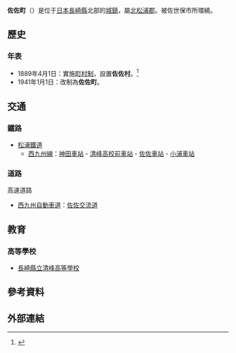 {{日本町村
| 自治體名=佐佐
| 町村=町
| 圖像=[[File:Sazagawa0812.jpg|240px]]
| 圖像說明=[[佐佐川|佐佐川]]
| 町村章=
| 日文原名=佐々町
| 平假名=さざちょう
| 羅馬字拼音=Saza-chō
| 都道府縣=長崎縣
| 支廳=
| 郡=北松浦郡
| 編號=42391-2
| 面積=32.3
| 邊界未定=
| 人口=13,649
| 統計時間=2009年2月1日
| 自治體=[[佐世保市|佐世保市]]
| 樹=
| 花=[[茶梅|茶梅]]
| 鳥=
| 其他象徵物=
| 其他象徵=
| 郵遞區號=857-0392
| 所在地=北松浦郡佐佐町本田原免168番2<br />[[File:_Saza_Town_Office.jpg|210px]]
| 電話號碼=956-62-2101
| 外部連結=http://www.sazacho-nagasaki.jp/ 
| 地圖=[[File:_Saza_in_Nagasaki_Prefecture.png|250px]]
| 註記=人口：[http://www.pref.nagasaki.jp/toukei/new_date/nen_geppou/tuki/kokuseichousa/suikei/suikei.htm 長崎縣官方網頁]
}}
'''佐佐町'''（{{jpn|j=佐々町|hg=さざちょう|rm=Saza chō|f=y}}）是位于[[日本|日本]][[長崎縣|長崎縣]]北部的[[城鎮|城鎮]]，屬[[北松浦郡|北松浦郡]]。被佐世保市所環繞。

== 歷史 ==
=== 年表 ===
* 1889年4月1日：實施[[町村制|町村制]]，設置'''佐佐村'''。<ref>{{Cite web| publisher=佐佐町公所| title=佐佐町的概要| url=http://www.sazacho-nagasaki.jp/twon-gaiyou.html| accessdate=2009-03-09| language=ja| deadurl=yes| archiveurl=https://web.archive.org/web/20090518060820/http://www.sazacho-nagasaki.jp/twon-gaiyou.html| archivedate=2009-05-18}}</ref>
* 1941年1月1日：改制為'''佐佐町'''。

== 交通 ==
=== 鐵路 ===
* [[松浦鐵道|松浦鐵道]]
** [[西九州線|西九州線]]：[[神田車站_(長崎縣)|神田車站]] - [[清峰高校前車站|清峰高校前車站]] - [[佐佐車站|佐佐車站]] - [[小浦車站_(長崎縣)|小浦車站]]

=== 道路 ===
; 高速道路
* [[西九州自動車道|西九州自動車道]]：[[佐佐交流道|佐佐交流道]]

== 教育 ==
=== 高等學校 ===
* [[長崎縣立清峰高等學校|長崎縣立清峰高等學校]]

== 參考資料 ==
{{Reflist}}

== 外部連結 ==
{{commonscat|Saza, Nagasaki}}

{{長崎縣}}{{Authority control}}